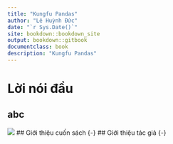 ```yaml
--- 
title: "Kungfu Pandas"
author: "Lê Huỳnh Đức"
date: "`r Sys.Date()`"
site: bookdown::bookdown_site
output: bookdown::gitbook
documentclass: book
description: "Kungfu Pandas"
---
```



# Lời nói đầu {-}
## abc
![](../images/index/cover.jpg)
## Giới thiệu cuốn sách {-}
## Giới thiệu tác giả {-}
